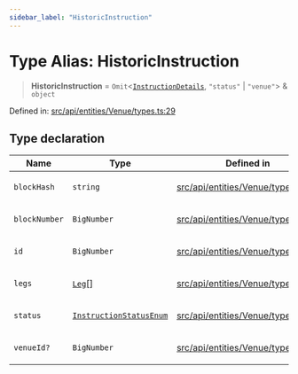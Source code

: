 ```yaml
---
sidebar_label: "HistoricInstruction"
---
```


# Type Alias: HistoricInstruction

> **HistoricInstruction** = `Omit`\<[`InstructionDetails`](../../../Instruction/types/type-aliases/InstructionDetails.mdx), `"status"` \| `"venue"`\> & `object`

Defined in: [src/api/entities/Venue/types.ts:29](https://github.com/PolymeshAssociation/polymesh-sdk/blob/bee6a2fe7a8ce5db42a6982e793782182cde2153/src/api/entities/Venue/types.ts#L29)

## Type declaration

<table>
<thead>
<tr>
<th>Name</th>
<th>Type</th>
<th>Defined in</th>
</tr>
</thead>
<tbody>
<tr>
<td>

`blockHash`

</td>
<td>

`string`

</td>
<td>

[src/api/entities/Venue/types.ts:34](https://github.com/PolymeshAssociation/polymesh-sdk/blob/bee6a2fe7a8ce5db42a6982e793782182cde2153/src/api/entities/Venue/types.ts#L34)

</td>
</tr>
<tr>
<td>

`blockNumber`

</td>
<td>

`BigNumber`

</td>
<td>

[src/api/entities/Venue/types.ts:33](https://github.com/PolymeshAssociation/polymesh-sdk/blob/bee6a2fe7a8ce5db42a6982e793782182cde2153/src/api/entities/Venue/types.ts#L33)

</td>
</tr>
<tr>
<td>

`id`

</td>
<td>

`BigNumber`

</td>
<td>

[src/api/entities/Venue/types.ts:30](https://github.com/PolymeshAssociation/polymesh-sdk/blob/bee6a2fe7a8ce5db42a6982e793782182cde2153/src/api/entities/Venue/types.ts#L30)

</td>
</tr>
<tr>
<td>

`legs`

</td>
<td>

[`Leg`](../../../Instruction/types/type-aliases/Leg.mdx)[]

</td>
<td>

[src/api/entities/Venue/types.ts:35](https://github.com/PolymeshAssociation/polymesh-sdk/blob/bee6a2fe7a8ce5db42a6982e793782182cde2153/src/api/entities/Venue/types.ts#L35)

</td>
</tr>
<tr>
<td>

`status`

</td>
<td>

[`InstructionStatusEnum`](../../../../client/types/enumerations/InstructionStatusEnum.mdx)

</td>
<td>

[src/api/entities/Venue/types.ts:31](https://github.com/PolymeshAssociation/polymesh-sdk/blob/bee6a2fe7a8ce5db42a6982e793782182cde2153/src/api/entities/Venue/types.ts#L31)

</td>
</tr>
<tr>
<td>

`venueId?`

</td>
<td>

`BigNumber`

</td>
<td>

[src/api/entities/Venue/types.ts:32](https://github.com/PolymeshAssociation/polymesh-sdk/blob/bee6a2fe7a8ce5db42a6982e793782182cde2153/src/api/entities/Venue/types.ts#L32)

</td>
</tr>
</tbody>
</table>
